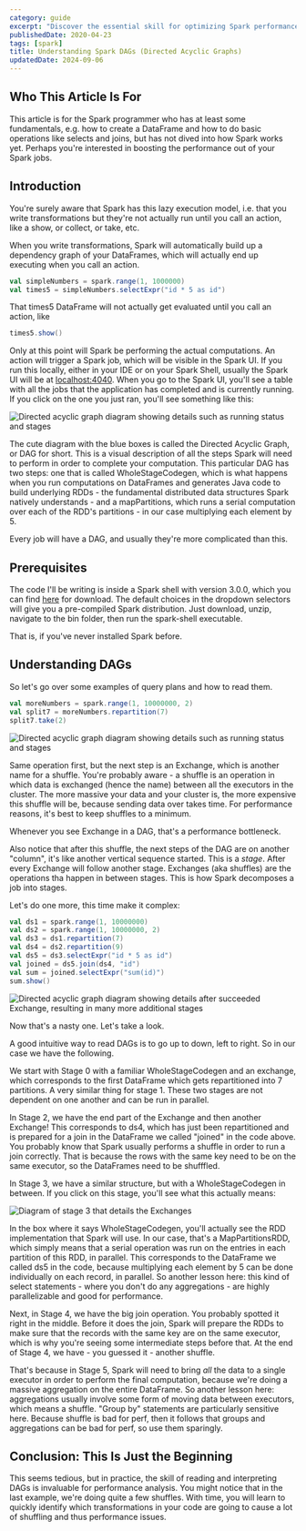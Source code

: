```yaml
---
category: guide
excerpt: "Discover the essential skill for optimizing Spark performance: mastering the Spark UI and understanding the job execution graph"
publishedDate: 2020-04-23
tags: [spark]
title: Understanding Spark DAGs (Directed Acyclic Graphs)
updatedDate: 2024-09-06
---
```



## Who This Article Is For

This article is for the Spark programmer who has at least some fundamentals, e.g. how to create a DataFrame and how to do basic operations like selects and joins, but has not dived into how Spark works yet. Perhaps you're interested in boosting the performance out of your Spark jobs.

## Introduction

You're surely aware that Spark has this lazy execution model, i.e. that you write transformations but they're not actually run until you call an action, like a show, or collect, or take, etc.

When you write transformations, Spark will automatically build up a dependency graph of your DataFrames, which will actually end up executing when you call an action.

```scala
val simpleNumbers = spark.range(1, 1000000)
val times5 = simpleNumbers.selectExpr("id * 5 as id")
```

That times5 DataFrame will not actually get evaluated until you call an action, like

```scala
times5.show()
```

Only at this point will Spark be performing the actual computations. An action will trigger a Spark job, which will be visible in the Spark UI. If you run this locally, either in your IDE or on your Spark Shell, usually the Spark UI will be at [localhost:4040](http://localhost:4040). When you go to the Spark UI, you'll see a table with all the jobs that the application has completed and is currently running. If you click on the one you just ran, you'll see something like this:

![Directed acyclic graph diagram showing details such as running status and stages](images/directed-acyclic-graph-diagram.png)

The cute diagram with the blue boxes is called the Directed Acyclic Graph, or DAG for short. This is a visual description of all the steps Spark will need to perform in order to complete your computation. This particular DAG has two steps: one that is called WholeStageCodegen, which is what happens when you run computations on DataFrames and generates Java code to build underlying RDDs - the fundamental distributed data structures Spark natively understands - and a mapPartitions, which runs a serial computation over each of the RDD's partitions - in our case multiplying each element by 5.

Every job will have a DAG, and usually they're more complicated than this.

## Prerequisites

The code I'll be writing is inside a Spark shell with version 3.0.0, which you can find [here](https://spark.apache.org/downloads.html) for download. The default choices in the dropdown selectors will give you a pre-compiled Spark distribution. Just download, unzip, navigate to the bin folder, then run the spark-shell executable.

That is, if you've never installed Spark before.

## Understanding DAGs

So let's go over some examples of query plans and how to read them.

```scala
val moreNumbers = spark.range(1, 10000000, 2)
val split7 = moreNumbers.repartition(7)
split7.take(2)
```

![Directed acyclic graph diagram showing details such as running status and stages](images/directed-acyclic-graph-diagram.png)

Same operation first, but the next step is an Exchange, which is another name for a shuffle. You're probably aware - a shuffle is an operation in which data is exchanged (hence the name) between all the executors in the cluster. The more massive your data and your cluster is, the more expensive this shuffle will be, because sending data over takes time. For performance reasons, it's best to keep shuffles to a minimum.

<TipAdmonition>
    Whenever you see Exchange in a DAG, that's a performance bottleneck.
</TipAdmonition>

Also notice that after this shuffle, the next steps of the DAG are on another "column", it's like another vertical sequence started. This is a _stage_. After every Exchange will follow another stage. Exchanges (aka shuffles) are the operations tha happen in between stages. This is how Spark decomposes a job into stages.

Let's do one more, this time make it complex:

```scala
val ds1 = spark.range(1, 10000000)
val ds2 = spark.range(1, 10000000, 2)
val ds3 = ds1.repartition(7)
val ds4 = ds2.repartition(9)
val ds5 = ds3.selectExpr("id * 5 as id")
val joined = ds5.join(ds4, "id")
val sum = joined.selectExpr("sum(id)")
sum.show()
```

![Directed acyclic graph diagram showing details after succeeded Exchange, resulting in many more additional stages](images/directed-acyclic-graph-diagram-succeeded.png)

Now that's a nasty one. Let's take a look.

A good intuitive way to read DAGs is to go up to down, left to right. So in our case we have the following.

We start with Stage 0 with a familiar WholeStageCodegen and an exchange, which corresponds to the first DataFrame which gets repartitioned into 7 partitions. A very similar thing for stage 1. These two stages are not dependent on one another and can be run in parallel.

In Stage 2, we have the end part of the Exchange and then another Exchange! This corresponds to ds4, which has just been repartitioned and is prepared for a join in the DataFrame we called "joined" in the code above. You probably know that Spark usually performs a shuffle in order to run a join correctly. That is because the rows with the same key need to be on the same executor, so the DataFrames need to be shufffled.

In Stage 3, we have a similar structure, but with a WholeStageCodegen in between. If you click on this stage, you'll see what this actually means:

![Diagram of stage 3 that details the Exchanges](images/stage-3-diagram.png)

In the box where it says WholeStageCodegen, you'll actually see the RDD implementation that Spark will use. In our case, that's a MapPartitionsRDD, which simply means that a serial operation was run on the entries in each partition of this RDD, in parallel. This corresponds to the DataFrame we called ds5 in the code, because multiplying each element by 5 can be done individually on each record, in parallel. So another lesson here: this kind of select statements - where you don't do any aggregations - are highly parallelizable and good for performance.

Next, in Stage 4, we have the big join operation. You probably spotted it right in the middle. Before it does the join, Spark will prepare the RDDs to make sure that the records with the same key are on the same executor, which is why you're seeing some intermediate steps before that. At the end of Stage 4, we have - you guessed it - another shuffle.

That's because in Stage 5, Spark will need to bring _all_ the data to a single executor in order to perform the final computation, because we're doing a massive aggregation on the entire DataFrame. So another lesson here: aggregations usually involve some form of moving data between executors, which means a shuffle. "Group by" statements are particularly sensitive here. Because shuffle is bad for perf, then it follows that groups and aggregations can be bad for perf, so use them sparingly.

## Conclusion: This Is Just the Beginning

This seems tedious, but in practice, the skill of reading and interpreting DAGs is invaluable for performance analysis. You might notice that in the last example, we're doing quite a few shuffles. With time, you will learn to quickly identify which transformations in your code are going to cause a lot of shuffling and thus performance issues.
